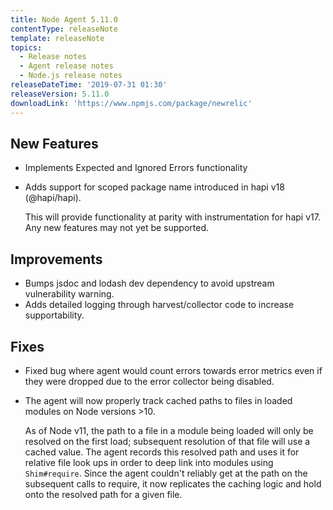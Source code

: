 ```yaml
---
title: Node Agent 5.11.0
contentType: releaseNote
template: releaseNote
topics:
  - Release notes
  - Agent release notes
  - Node.js release notes
releaseDateTime: '2019-07-31 01:30'
releaseVersion: 5.11.0
downloadLink: 'https://www.npmjs.com/package/newrelic'
---
```


## New Features

* Implements Expected and Ignored Errors functionality
* Adds support for scoped package name introduced in hapi v18 (@hapi/hapi).

  This will provide functionality at parity with instrumentation for hapi v17. Any new features may not yet be supported.

## Improvements

* Bumps jsdoc and lodash dev dependency to avoid upstream vulnerability warning.
* Adds detailed logging through harvest/collector code to increase supportability.

## Fixes

* Fixed bug where agent would count errors towards error metrics even if they were dropped due to the error collector being disabled.
* The agent will now properly track cached paths to files in loaded modules on Node versions >10.

  As of Node v11, the path to a file in a module being loaded will only be resolved on the first load; subsequent resolution of that file will use a cached value. The agent records this resolved path and uses it for relative file look ups in order to deep link into modules using `Shim#require`. Since the agent couldn't reliably get at the path on the subsequent calls to require, it now replicates the caching logic and hold onto the resolved path for a given file.
